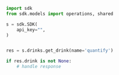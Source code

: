```python showLineNumbers copy filename="Get Drink usage example"
import sdk
from sdk.models import operations, shared

s = sdk.SDK(
    api_key="",
)


res = s.drinks.get_drink(name='quantify')

if res.drink is not None:
    # handle response
```
